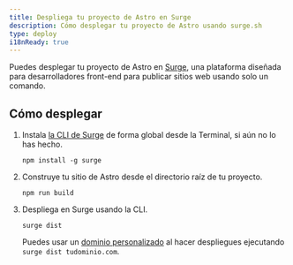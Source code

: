 ```yaml
---
title: Despliega tu proyecto de Astro en Surge
description: Cómo desplegar tu proyecto de Astro usando surge.sh
type: deploy
i18nReady: true
---
```


Puedes desplegar tu proyecto de Astro en [Surge](https://surge.sh/), una plataforma diseñada para desarrolladores front-end para publicar sitios web usando solo un comando.

## Cómo desplegar

1. Instala [la CLI de Surge](https://www.npmjs.com/package/surge) de forma global desde la Terminal, si aún no lo has hecho.

    ```shell
    npm install -g surge
    ```

2. Construye tu sitio de Astro desde el directorio raíz de tu proyecto.

    ```shell
    npm run build
    ```

3. Despliega en Surge usando la CLI.

    ```shell
    surge dist
    ```

    Puedes usar un [dominio personalizado](http://surge.sh/help/adding-a-custom-domain) al hacer despliegues ejecutando `surge dist tudominio.com`.
